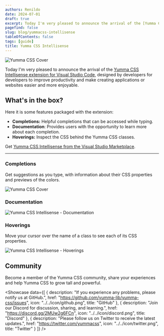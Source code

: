 ```yaml
---
authors: Renildo
date: 2024-07-01
draft: true
excerpt: Today I'm very pleased to announce the arrival of the [Yumma CSS Intellisense extension for Visual Studio Code](https://marketplace.visualstudio.com/items?itemName=yumma-css.yumma-css-intellisense), designed by developers for developers to improve productivity and make creating applications or websites easier and more enjoyable.
pagefind: false
slug: blog/yummacss-intellisense
tableOfContents: false
tags: [guide]
title: Yumma CSS Intellisense
---
```


![Yumma CSS Cover](/src/assets/guides/yummacss-intellisense/cover.png)

Today I'm very pleased to announce the arrival of the [Yumma CSS Intellisense extension for Visual Studio Code](https://marketplace.visualstudio.com/items?itemName=yumma-css.yumma-css-intellisense), designed by developers for developers to improve productivity and make creating applications or websites easier and more enjoyable.

## What's in the box?

Here it is some features packaged with the extension:

- **Completions:** Helpful completions that can be accessed while typing.
- **Documentation**: Provides users with the opportunity to learn more about each completion.
- **Hoverings:** Inspect the CSS behind the Yumma CSS classes.

Get [Yumma CSS Intellisense from the Visual Studio Marketplace](https://marketplace.visualstudio.com/items?itemName=yumma-css.yumma-css-intellisense).

---

### Completions

Get suggestions as you type, with information about their CSS properties and previews of the colors.

![Yumma CSS Cover](/src/assets/guides/yummacss-intellisense/completions.png)

### Documentation

![Yumma CSS Intellisense - Documentation](/src/assets/guides/yummacss-intellisense/documentations.png)

### Hoverings

Move your cursor over the name of a class to see each of its CSS properties.

![Yumma CSS Intellisense - Hoverings](/src/assets/guides/yummacss-intellisense/hoverings.png)

## Community

Become a member of the Yumma CSS community, share your experiences and help Yumma CSS to grow tall and powerful.

<Showcase
  data={[
    {
      description: "If you experience any problems, please notify us at GitHub.",
      href: "https://github.com/yumma-lib/yumma-css/issues",
      icon: "../../icon/github.png",
      title: "GitHub"
    },
    {
      description: "Join our Discord for discussion, sharing, and learning.",
      href: "https://discord.gg/2MUw2g6FCn",
      icon: "../../icon/discord.png",
      title: "Discord"
    },
    {
      description: "Please follow us on Twitter to receive the latest updates.",
      href: "https://twitter.com/yummacss",
      icon: "../../icon/twitter.png",
      title: "Twitter"
    }
  ]}
/>
